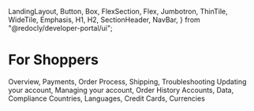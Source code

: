   LandingLayout,
  Button,
  Box,
  FlexSection,
  Flex,
  Jumbotron,
  ThinTile,
  WideTile,
  Emphasis,
  H1,
  H2,
  SectionHeader,
  NavBar,
} from "@redocly/developer-portal/ui";

# For Shoppers

<Box>
  <FlexSection justifyContent="space-around" flexWrap="wrap">
    <WideTile to="/developer-portal/for-shoppers/orders/" header="Orders">
      Overview, Payments, Order Process, Shipping, Troubleshooting
    </WideTile>
    <WideTile
      to="/developer-portal/for-shoppers/account/"
      header="Account Management"
    >
      Updating your account, Managing your account, Order History
    </WideTile>
    <WideTile
      to="/developer-portal/for-shoppers/privacy-and-security/"
      header="Privacy & Security"
    >
      Accounts, Data, Compliance
    </WideTile>
    <WideTile
      to="/developer-portal/for-sellers/current-support"
      header="Current Support"
    >
      Countries, Languages, Credit Cards, Currencies
    </WideTile>
  </FlexSection>
</Box>
